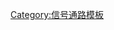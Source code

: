 {{Navbox
| name  = JAK-STAT信号通路
| title = [[JAK-STAT信号通路]] 
|listclass = hlist
| style = 
| titlestyle = background:#e7dcc3
| groupstyle = background-color: AntiqueWhite

| group1 =  [[配体 (生物化学)|配体]]
|  list1 =
* [[细胞因子]]

| group2 =  [[细胞因子受体]]
|  list2 =
* [[I型细胞因子受体]]
* [[II型细胞因子受体]]

| group3 =  [[JAK激酶]]
|  list3 =
* [[JAK激酶1|JAK1]]
* [[JAK激酶2|JAK2]]
* [[JAK激酶3|JAK3]]
* [[酪氨酸激酶2|TYK2]]

| group4 =  [[衔接体蛋白]]
|  list4 =   {{Navbox subgroup
| groupstyle = background-color: AntiqueWhite

  | group1 = [[信号转导及转录激活蛋白]] 
  | list1  =
* [[STAT1]]
* [[STAT2]]
* [[STAT3]]
* [[STAT4]]
* {{tsl|en|STAT5||STAT5}}
* [[STAT6]]

  | group2 = [[活化STAT蛋白抑制剂]]
  | list2  =
* {{tsl|en|PIAS1||PIAS1}}
* {{tsl|en|PIAS2||PIAS2}}
* {{tsl|en|PIAS3||PIAS3}}
* {{tsl|en|PIAS4||PIAS4}}

  | group3 = [[细胞因子信号抑制物]] 
  | list3  =
* {{tsl|en|SOCS1||SOCS1}}
* {{tsl|en|SOCS2||SOCS2}}
* [[SOCS3]]
* {{tsl|en|SOCS4||SOCS4}}
* {{tsl|en|SOCS5||SOCS5}}
* {{tsl|en|SOCS6||SOCS6}}
* {{tsl|en|SOCS7||SOCS7}}

  | group4 = {{tsl|en|Interferon regulatory factors||IRF}}
  |  list4 =
* {{tsl|en|IRF1||IRF1}}
* {{tsl|en|IRF2||IRF2}}
* {{tsl|en|IRF3||IRF3}}
* {{tsl|en|IRF4||IRF4}}
* {{tsl|en|IRF5||IRF5}}
* {{tsl|en|IRF6||IRF6}}
* {{tsl|en|IRF7||IRF7}}
* {{tsl|en|IRF8||IRF8}}


  }}

| group5 = 
|  list5 = 

| belowstyle = background-color: AntiqueWhite
| below = {{Signal transduction navs}}

}}
<noinclude>[[Category:信号通路模板]]</noinclude>